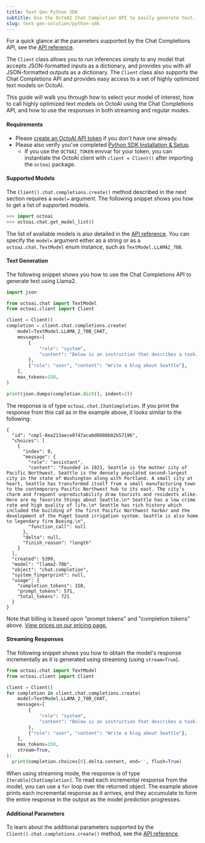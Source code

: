 ```yaml
---
title: Text Gen Python SDK
subtitle: Use the OctoAI Chat Completion API to easily generate text.
slug: text-gen-solution/python-sdk
---
```



For a quick glance at the parameters supported by the Chat Completions API, see the [API reference](https://octoml.github.io/octoai-python-sdk/octoai.html#octoai.chat.Completions).

The `Client` class allows you to run inferences simply to any model that accepts JSON-formatted inputs as a dictionary, and provides you with all JSON-formatted outputs as a dictionary. The `Client` class also supports the Chat Completions API and provides easy access to a set of highly optimized text models on OctoAI. 

This guide will walk you through how to select your model of interest, how to call highly optimized text models on OctoAI using the Chat Completions API, and how to use the responses in both streaming and regular modes.

#### Requirements

* Please [create an OctoAI API token](../getting-started/how-to-create-an-octoai-access-token.mdx) if you don't have one already.
* Please also verify you've completed [Python SDK Installation & Setup](../python-sdk/installation-and-setup.mdx).  
   * If you use the `OCTOAI_TOKEN` envvar for your token, you can instantiate the OctoAI client with `client = Client()` after importing the `octoai` package.

#### Supported Models

The `Client().chat.completions.create()` method described in the next section requires a `model=` argument. The following snippet shows you how to get a list of supported models.

```Python Python
>>> import octoai
>>> octoai.chat.get_model_list()
```

The list of available models is also detailed in the [API reference](https://octoml.github.io/octoai-python-sdk/octoai.html#octoai.chat.TextModel). You can specify the `model=` argument either as a string or as a `octoai.chat.TextModel` enum instance, such as `TextModel.LLAMA2_70B`.

#### Text Generation

The following snippet shows you how to use the Chat Completions API to generate text using Llama2.

```Python Python
import json

from octoai.chat import TextModel
from octoai.client import Client

client = Client()
completion = client.chat.completions.create(
    model=TextModel.LLAMA_2_70B_CHAT,
    messages=[
        {
            "role": "system",
            "content": "Below is an instruction that describes a task. Write a response that appropriately completes the request.",
        },
        {"role": "user", "content": "Write a blog about Seattle"},
    ],
    max_tokens=150,
)

print(json.dumps(completion.dict(), indent=2))
```

The response is of type `octoai.chat.ChatCompletion`. If you print the response from this call as in the example above, it looks similar to the following:

```
{
  "id": "cmpl-8ea213aece0747aca6d0608b02b57196",
  "choices": [
    {
      "index": 0,
      "message": {
        "role": "assistant",
        "content": "Founded in 1921, Seattle is the mother city of Pacific Northwest. Seattle is the densely populated second-largest city in the state of Washington along with Portland. A small city at heart, Seattle has transformed itself from a small manufacturing town to the contemporary Pacific Northwest hub to its east. The city's charm and frequent unpredictability draw tourists and residents alike. Here are my favorite things about Seattle.\n* Seattle has a low crime rate and high quality of life.\n* Seattle has rich history which included the building of the first Pacific Northwest harbor and the development of the Puget Sound irrigation system. Seattle is also home to legendary firm Boeing.\n",
        "function_call": null
      },
      "delta": null,
      "finish_reason": "length"
    }
  ],
  "created": 5399,
  "model": "llama2-70b",
  "object": "chat.completion",
  "system_fingerprint": null,
  "usage": {
    "completion_tokens": 150,
    "prompt_tokens": 571,
    "total_tokens": 721
  }
}
```

Note that billing is based upon "prompt tokens" and "completion tokens" above. [View prices on our pricing page.](../getting-started/pricing-and-billing.mdx)

#### Streaming Responses

The following snippet shows you how to obtain the model's response incrementally as it is generated using streaming (using `stream=True`).

```Python Python
from octoai.chat import TextModel
from octoai.client import Client

client = Client()
for completion in client.chat.completions.create(
    model=TextModel.LLAMA_2_70B_CHAT,
    messages=[
        {
            "role": "system",
            "content": "Below is an instruction that describes a task. Write a response that appropriately completes the request.",
        },
        {"role": "user", "content": "Write a blog about Seattle"},
    ],
    max_tokens=150,
    stream=True,
):
  print(completion.choices[0].delta.content, end='', flush=True)

```

When using streaming mode, the response is of type `Iterable[ChatCompletion]`. To read each incremental response from the model, you can use a `for` loop over the returned object. The example above prints each incremental response as it arrives, and they accumulate to form the entire response in the output as the model prediction progresses.

#### Additional Parameters

To learn about the additional parameters supported by the `Client().chat.completions.create()` method, see the [API reference](https://octoml.github.io/octoai-python-sdk/octoai.html#octoai.chat.Completions.create).